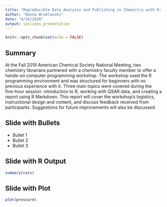 ```yaml
---
title: "Reproducible Data Analysis and Publishing in Chemistry with R: Creating a workshop experience during the ACS National Meeting"
author: "Donna Wrublewski"
date: "4/24/2020"
output: ioslides_presentation
---
```


```r
knitr::opts_chunk$set(echo = FALSE)
```

## Summary

At the Fall 2019 American Chemical Society National Meeting, two chemistry librarians partnered with a chemistry faculty member to offer a hands-on computer programming workshop. The workshop used the R programming environment and was structured for beginners with no previous experience with it. Three main topics were covered during the five-hour session: introduction to R, working with QSAR data, and creating a report using R Markdown. This report will cover the workshop’s logistics, instructional design and content, and discuss feedback received from participants. Suggestions for future improvements will also be discussed.

## Slide with Bullets

- Bullet 1
- Bullet 2
- Bullet 3

## Slide with R Output

```r
summary(cars)
```

## Slide with Plot

```r
plot(pressure)
```

